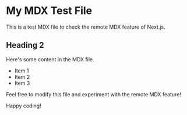 # My MDX Test File

This is a test MDX file to check the remote MDX feature of Next.js.

## Heading 2

Here's some content in the MDX file.

- Item 1
- Item 2
- Item 3

Feel free to modify this file and experiment with the remote MDX feature!

Happy coding!
